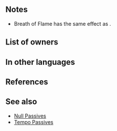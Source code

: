 {{Weapon Infobox
|tagid=SID_炎祭のブレス
|intID=3246
|image=wep_ac058
|exclusive=1
|weaponType=Dragonstone
|cost=400
|might=16
|range=1
|cooldown=-1
|effect=Accelerates Special trigger (cooldown count-1). At start of turn, if Special cooldown count is at its maximum value, grants Special cooldown count-1. If unit initiates combat or is within 2 spaces of an ally, grants Atk+6 to unit and inflicts Atk-6 on foe during combat, unit makes a guaranteed follow-up attack, and reduces the percentage of foe's non-Special "reduce damage by X%" skills by 50%. (Example: a foe with a "reduce damage by 45%" skill would reduce damage by 23% instead.) If foe's Range = 2, calculates damage using the lower of foe's Def or Res.
|statModifiers=0,16,0,0,0
|required=Flametongue
|properties=
}}
==Notes==
* Breath of Flame has the same effect as {{St|Time's Pulse 3}}.
{{Start of turn Special modification}}
{{IfUnitInitiates}}
{{Temporary buffs}}
{{Temporary debuffs}}
{{Guaranteed follow-up interaction}}
{{Reduce Damage Reduction}}
{{LowerDefRes}}
==List of owners==
{{Skill Hero List}}
==In other languages==
{{OtherLanguages
|japanese=炎祭のブレス
|german=Atem des Feuers
|spanishEU=Aliento de llamas
|spanishLA=Soplo de llamas
|french=Souffle de feu
|italian=Soffio crematorio
|chineseTW=炎祭吐息
|portuguese=Sopro do fogo
}}
==References==
<references/>
==See also==
{{See also skills|cond=Description LIKE '%if Special cooldown count is at its maximum value%grants Special cooldown count-%' OR Description LIKE '%grants Atk+%inflicts Atk-%makes a guaranteed follow-up attack%' OR Description LIKE '%reduces the percentage of foe_s%"reduce damage by X%" skills by%' AND Exclusive='1'}}
* [[Null Passives]]
* [[Skill families/B Passives#Tempo|Tempo Passives]]
{{Weapons Navbox}}